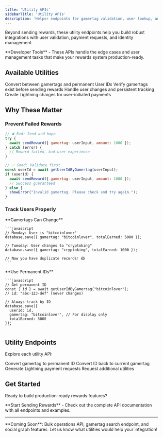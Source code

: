 ```yaml
---
title: 'Utility APIs'
sidebarTitle: 'Utility APIs'
description: 'Helper endpoints for gamertag validation, user lookup, and payment requests'
---
```


Beyond sending rewards, these utility endpoints help you build robust integrations with user validation, payment requests, and identity management.

<Info>
  **Developer Tools** - These APIs handle the edge cases and user management tasks that make your rewards system production-ready.
</Info>

## Available Utilities

<CardGroup cols={2}>
  <Card title="User Lookups" icon="user">
    Convert between gamertags and permanent User IDs
  </Card>
  <Card title="Validation" icon="check">
    Verify gamertags exist before sending rewards
  </Card>
  <Card title="Identity Management" icon="id-card">
    Handle user changes and persistent tracking
  </Card>
  <Card title="Payment Requests" icon="qrcode">
    Create Lightning charges for user-initiated payments
  </Card>
</CardGroup>

## Why These Matter

### Prevent Failed Rewards

```javascript
// ❌ Bad: Send and hope
try {
  await sendReward({ gamertag: userInput, amount: 1000 });
} catch (error) {
  // Reward failed, bad user experience
}

// ✅ Good: Validate first
const userId = await getUserIdByGamertag(userInput);
if (userId) {
  await sendReward({ gamertag: userInput, amount: 1000 });
  // Success guaranteed
} else {
  showError("Invalid gamertag. Please check and try again.");
}
```

### Track Users Properly

<Tabs>
  <Tab title="The Problem">
    **Gamertags Can Change**
    
    ```javascript
    // Monday: User is "bitcoinlover"
    database.save({ gamertag: "bitcoinlover", totalEarned: 5000 });
    
    // Tuesday: User changes to "cryptoking"  
    database.save({ gamertag: "cryptoking", totalEarned: 1000 });
    
    // Now you have duplicate records! 😱
    ```
  </Tab>
  <Tab title="The Solution">
    **Use Permanent IDs**
    
    ```javascript
    // Get permanent ID
    const { id } = await getUserIdByGamertag("bitcoinlover");
    // id: "abc-123-def" (never changes)
    
    // Always track by ID
    database.save({ 
      userId: id,
      gamertag: "bitcoinlover", // For display only
      totalEarned: 5000 
    });
    ```
  </Tab>
</Tabs>

## Utility Endpoints

Explore each utility API:

<CardGroup cols={2}>
  <Card title="Get User ID" icon="fingerprint" href="/rewards/api/gamertags/retrieve-userid">
    Convert gamertag to permanent ID
  </Card>
  <Card title="Get Gamertag" icon="at" href="/rewards/api/gamertags/retrieve-from-userid">
    Convert ID back to current gamertag
  </Card>
  <Card title="Create Charge" icon="receipt" href="/rewards/api/gamertags/create-charge">
    Generate Lightning payment requests
  </Card>
  <Card title="More Coming" icon="wrench" href="https://cal.com/zbdpay/sales">
    Request additional utilities
  </Card>
</CardGroup>

## Get Started

Ready to build production-ready rewards features?

<Card title="View Full API Reference" icon="book" href="/rewards/api/gamertags/send">
  **Start Sending Rewards** - Check out the complete API documentation with all endpoints and examples.
</Card>

---

<Note>
  **Coming Soon**: Bulk operations API, gamertag search endpoint, and social graph features. Let us know what utilities would help your integration!
</Note>
